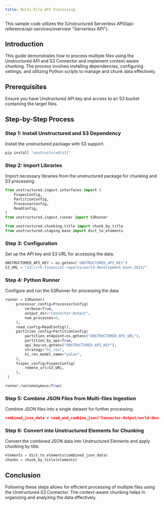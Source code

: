 ```yaml
---
title: Multi-File API Processing 
---
```

<Note>
This sample code utilizes the [Unstructured Serverless API](api-reference/api-services/overview "Serverless API").
</Note>

## Introduction

This guide demonstrates how to process multiple files using the Unstructured API and S3 Connector and implement context-aware chunking. The process involves installing dependencies, configuring settings, and utilizing Python scripts to manage and chunk data effectively.

## Prerequisites

Ensure you have Unstructured API key and access to an S3 bucket containing the target files.

## Step-by-Step Process

### Step 1: Install Unstructured and S3 Dependency

Install the unstructured package with S3 support.

```bash
pip install "unstructured[s3]"

```


### Step 2: Import Libraries

Import necessary libraries from the unstructured package for chunking and S3 processing.

```python
from unstructured.ingest.interfaces import (
    FsspecConfig,
    PartitionConfig,
    ProcessorConfig,
    ReadConfig,
)
from unstructured.ingest.runner import S3Runner

from unstructured.chunking.title import chunk_by_title
from unstructured.staging.base import dict_to_elements

```


### Step 3: Configuration

Set up the API key and S3 URL for accessing the data.

```python
UNSTRUCTURED_API_KEY = os.getenv('UNSTRUCTURED_API_KEY')
S3_URL = "s3://rh-financial-reports/world-development-bank-2023/"

```


### Step 4: Python Runner

Configure and run the S3Runner for processing the data.

```python
runner = S3Runner(
     processor_config=ProcessorConfig(
         verbose=True,
         output_dir="Connector-Output",
         num_processes=8,
     ),
     read_config=ReadConfig(),
     partition_config=PartitionConfig(
         partition_endpoint=os.getenv("UNSTRUCTURED_API_URL"),
         partition_by_api=True,
         api_key=os.getenv("UNSTRUCTURED_API_KEY"),
         strategy="hi_res",
         hi_res_model_name="yolox",
     ),
     fsspec_config=FsspecConfig(
         remote_url=S3_URL,
     ),
 )

runner.run(anonymous=True)

```


### Step 5: Combine JSON Files from Multi-files Ingestion

Combine JSON files into a single dataset for further processing.

```json
combined_json_data = read_and_combine_json("Connector-Output/world-development-bank-2023")

```


### Step 6: Convert into Unstructured Elements for Chunking

Convert the combined JSON data into Unstructured Elements and apply chunking by title.

```python
elements = dict_to_elements(combined_json_data)
chunks = chunk_by_title(elements)

```


## Conclusion

Following these steps allows for efficient processing of multiple files using the Unstructured S3 Connector. The context-aware chunking helps in organizing and analyzing the data effectively.